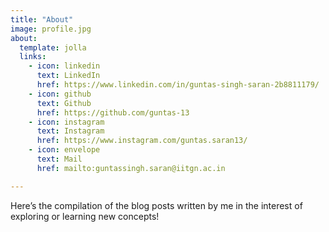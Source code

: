 ```yaml
---
title: "About"
image: profile.jpg
about:
  template: jolla
  links:
    - icon: linkedin
      text: LinkedIn
      href: https://www.linkedin.com/in/guntas-singh-saran-2b8811179/
    - icon: github
      text: Github
      href: https://github.com/guntas-13
    - icon: instagram
      text: Instagram
      href: https://www.instagram.com/guntas.saran13/
    - icon: envelope
      text: Mail
      href: mailto:guntassingh.saran@iitgn.ac.in

---
```


Here's the compilation of the blog posts written by me in the interest of exploring or learning new concepts!
